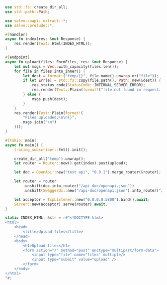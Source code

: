 ```rust  title="oapi-upload-files/src/main.rs"
use std::fs::create_dir_all;
use std::path::Path;

use salvo::oapi::extract::*;
use salvo::prelude::*;

#[handler]
async fn index(res: &mut Response) {
    res.render(Text::Html(INDEX_HTML));
}

#[endpoint]
async fn upload(files: FormFiles, res: &mut Response) {
    let mut msgs = Vec::with_capacity(files.len());
    for file in files.into_inner() {
        let dest = format!("temp/{}", file.name().unwrap_or("file"));
        if let Err(e) = std::fs::copy(file.path(), Path::new(&dest)) {
            res.status_code(StatusCode::INTERNAL_SERVER_ERROR);
            res.render(Text::Plain(format!("file not found in request: {e}")));
        } else {
            msgs.push(dest);
        }
    }
    res.render(Text::Plain(format!(
        "Files uploaded:\n\n{}",
        msgs.join("\n")
    )));
}

#[tokio::main]
async fn main() {
    tracing_subscriber::fmt().init();

    create_dir_all("temp").unwrap();
    let router = Router::new().get(index).post(upload);

    let doc = OpenApi::new("test api", "0.0.1").merge_router(&router);

    let router = router
        .unshift(doc.into_router("/api-doc/openapi.json"))
        .unshift(SwaggerUi::new("/api-doc/openapi.json").into_router("/swagger-ui"));

    let acceptor = TcpListener::new("0.0.0.0:5800").bind().await;
    Server::new(acceptor).serve(router).await;
}

static INDEX_HTML: &str = r#"<!DOCTYPE html>
<html>
    <head>
        <title>Upload files</title>
    </head>
    <body>
        <h1>Upload files</h1>
        <form action="/" method="post" enctype="multipart/form-data">
            <input type="file" name="files" multiple/>
            <input type="submit" value="upload" />
        </form>
    </body>
</html>
"#;

```